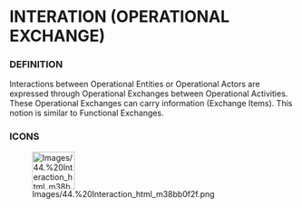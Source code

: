             
= INTERATION (OPERATIONAL EXCHANGE) =
 
=== DEFINITION ===
 
Interactions between Operational Entities or Operational Actors are expressed through Operational Exchanges between Operational Activities. These Operational Exchanges can carry information (Exchange Items). This notion is similar to Functional Exchanges.

 
=== ICONS ===
 
[[Image:Images/44.%20Interaction_html_m38bb0f2f.png|75x66px]]

   